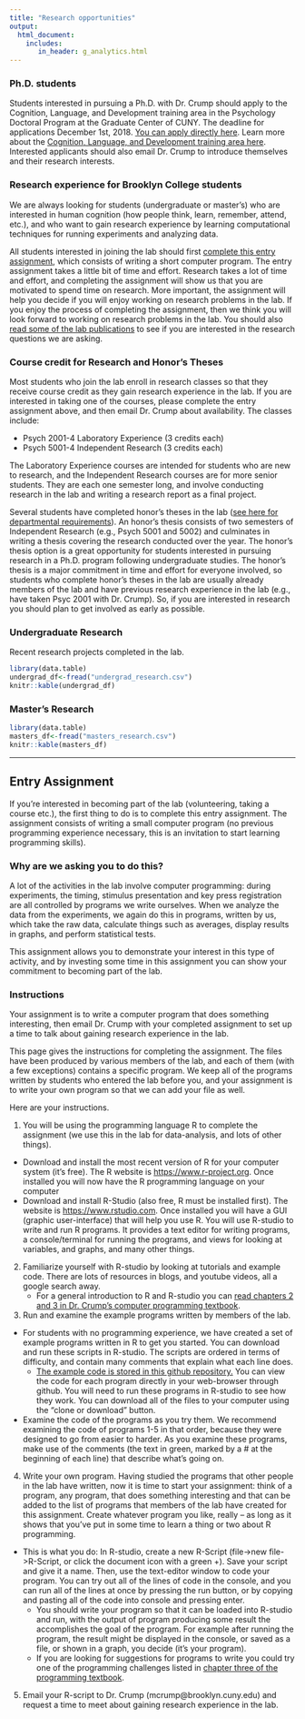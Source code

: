 ```yaml
---
title: "Research opportunities"
output: 
  html_document:
    includes:
       in_header: g_analytics.html
---
```


### Ph.D. students

Students interested in pursuing a Ph.D. with Dr. Crump should apply to the Cognition, Language, and Development training area in the Psychology Doctoral Program at the Graduate Center of CUNY. The deadline for applications December 1st, 2018. [You can apply directly here](http://www.gc.cuny.edu/Prospective-Current-Students/Prospective-Students/Admissions). Learn more about the [Cognition, Language, and Development training area here](http://cunycld.org). Interested applicants should also email Dr. Crump to introduce themselves and their research interests.

### Research experience for Brooklyn College students

We are always looking for students (undergraduate or master's) who are interested in human cognition (how people think, learn, remember, attend, etc.), and who want to gain research experience by learning computational techniques for running experiments and analyzing data.

All students interested in joining the lab should first [complete this entry assignment](#entry), which consists of writing a short computer program. The entry assignment takes a little bit of time and effort. Research takes a lot of time and effort, and completing the assignment will show us that you are motivated to spend time on research. More important, the assignment will help you decide if you will enjoy working on research problems in the lab. If you enjoy the process of completing the assignment, then we think you will look forward to working on research problems in the lab. You should also [read some of the lab publications](https://crumplab.github.io/publications/) to see if you are interested in the research questions we are asking.

### Course credit for Research and Honor's Theses

Most students who join the lab enroll in research classes so that they receive course credit as they gain research experience in the lab. If you are interested in taking one of the courses, please complete the entry assignment above, and then email Dr. Crump about availability. The classes include:

- Psych 2001-4 Laboratory Experience (3 credits each)
- Psych 5001-4 Independent Research (3 credits each)

The Laboratory Experience courses are intended for students who are new to research, and the Independent Research courses are for more senior students. They are each one semester long, and involve conducting research in the lab and writing a research report as a final project.

Several students have completed honor's theses in the lab ([see here for departmental requirements](http://www.brooklyn.cuny.edu/web/academics/schools/naturalsciences/undergraduate/psychology/students/honors.php)). An honor's thesis consists of two semesters of Independent Research (e.g., Psych 5001 and 5002) and culminates in writing a thesis covering the research conducted over the year. The honor's thesis option is a great opportunity for students interested in pursuing research in a Ph.D. program following undergraduate studies. The honor's thesis is a major commitment in time and effort for everyone involved, so students who complete honor's theses in the lab are usually already members of the lab and have previous research experience in the lab (e.g., have taken Psyc 2001 with Dr. Crump). So, if you are interested in research you should plan to get involved as early as possible.

### Undergraduate Research

Recent research projects completed in the lab.

```r
library(data.table)
undergrad_df<-fread("undergrad_research.csv")
knitr::kable(undergrad_df)

```

### Master's Research

```r
library(data.table)
masters_df<-fread("masters_research.csv")
knitr::kable(masters_df)

```

---

## Entry Assignment {#entry}

If you’re interested in becoming part of the lab (volunteering, taking a course etc.), the first thing to do is to complete this entry assignment. The assignment consists of writing a small computer program (no previous programming experience necessary, this is an invitation to start learning programming skills).

### Why are we asking you to do this?

A lot of the activities in the lab involve computer programming: during experiments, the timing, stimulus presentation and key press registration are all controlled by programs we write ourselves. When we analyze the data from the experiments, we again do this in programs, written by us, which take the raw data, calculate things such as averages, display results in graphs, and perform statistical tests.

This assignment allows you to demonstrate your interest in this type of activity, and by investing some time in this assignment you can show your commitment to becoming part of the lab.

### Instructions

Your assignment is to write a computer program that does something interesting, then email Dr. Crump with your completed assignment to set up a time to talk about gaining research experience in the lab.

This page gives the instructions for completing the assignment. The files have been produced by various members of the lab, and each of them (with a few exceptions) contains a specific program. We keep all of the programs written by students who entered the lab before you, and your assignment is to write your own program so that we can add your file as well.

Here are your instructions.

1. You will be using the programming language R to complete the assignment (we use this in the lab for data-analysis, and lots of other things).
  * Download and install the most recent version of R for your computer system (it's free). The R website is [https://www.r-project.org](https://www.r-project.org). Once installed you will now have the R programming language on your computer
  * Download and install R-Studio (also free, R must be installed first). The website is [https://www.rstudio.com](https://www.rstudio.com). Once installed you will have a GUI (graphic user-interface) that will help you use R. You will use R-studio to write and run R programs. It provides a text editor for writing programs, a console/terminal for running the programs, and views for looking at variables, and graphs, and many other things.  

2. Familiarize yourself with R-studio by looking at tutorials and example code. There are lots of resources in blogs, and youtube videos, all a google search away.
	* For a general introduction to R and R-studio you can [read chapters 2 and 3 in Dr. Crump's computer programming textbook](https://crumplab.github.io/ProgrammingTextbook/).

3. Run and examine the example programs written by members of the lab.
  * For students with no programming experience, we have created a set of example programs written in R to get you started. You can download and run these scripts in R-studio. The scripts are ordered in terms of difficulty, and contain many comments that explain what each line does.
	* [The example code is stored in this github repository.](https://github.com/CrumpLab/EntryAssignment) You can view the code for each program directly in your web-browser through github. You will need to run these programs in R-studio to see how they work. You can download all of the files to your computer using the "clone or download" button.
  * Examine the code of the programs as you try them. We recommend examining the code of programs 1-5 in that order, because they were designed to go from easier to harder. As you examine these programs, make use of the comments (the text in green, marked by a # at the beginning of each line) that describe what’s going on.

4. Write your own program. Having studied the programs that other people in the lab have written, now it is time to start your assignment: think of a program, any program, that does something interesting and that can be added to the list of programs that members of the lab have created for this assignment. Create whatever program you like, really – as long as it shows that you’ve put in some time to learn a thing or two about R programming.
  * This is what you do: In R-studio, create a new R-Script (file->new file->R-Script, or click the document icon with a green +). Save your script and give it a name. Then, use the text-editor window to code your program. You can try out all of the lines of code in the console, and you can run all of the lines at once by pressing the run button, or by copying and pasting all of the code into console and pressing enter.
	* You should write your program so that it can be loaded into R-studio and run, with the output of program producing some result the accomplishes the goal of the program. For example after running the program, the result might be displayed in the console, or saved as a file, or shown in a graph, you decide (it's your program).
	* If you are looking for suggestions for programs to write you could try one of the programming challenges listed in [chapter three of the programming textbook](https://crumplab.github.io/ProgrammingTextbook/).

5. Email your R-script to Dr. Crump (mcrump@brooklyn.cuny.edu) and request a time to meet about gaining research experience in the lab.
